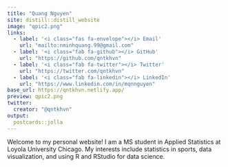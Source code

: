 ```yaml
---
title: "Quang Nguyen"
site: distill::distill_website
image: "qpic2.png"
links:
  - label: '<i class="fas fa-envelope"></i> Email'
    url: "mailto:nminhquang.99@gmail.com"
  - label: '<i class="fab fa-github"></i> GitHub'
    url: "https://github.com/qntkhvn"
  - label: '<i class="fab fa-twitter"></i> Twitter'
    url: "https://twitter.com/qntkhvn"
  - label: '<i class="fab fa-linkedin"></i> LinkedIn'
    url: "https://www.linkedin.com/in/mqnnguyen"
base_url: https://qntkhvn.netlify.app/
preview: qpic2.png
twitter:
  creator: "@qntkhvn"
output:
  postcards::jolla
---
```


Welcome to my personal website! 
I am a MS student in Applied Statistics at Loyola University Chicago.
My interests include statistics in sports, data visualization, and using R and RStudio for data science.
